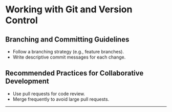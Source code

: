 # Working with Git and Version Control

## Branching and Committing Guidelines

- Follow a branching strategy (e.g., feature branches).
- Write descriptive commit messages for each change.

## Recommended Practices for Collaborative Development

- Use pull requests for code review.
- Merge frequently to avoid large pull requests.

---
